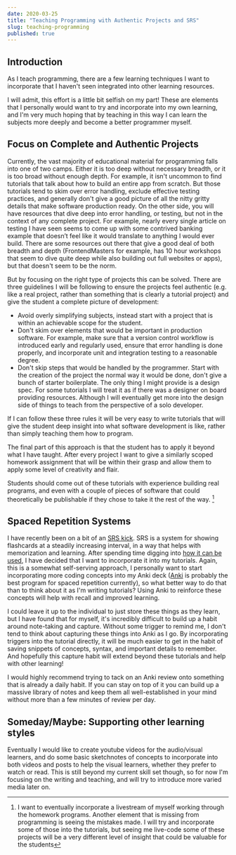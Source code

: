 ```yaml
---
date: 2020-03-25
title: "Teaching Programming with Authentic Projects and SRS"
slug: teaching-programming
published: true
---
```


## Introduction

As I teach programming, there are a few learning techniques I want to incorporate that I haven't seen integrated into other learning resources.

I will admit, this effort is a little bit selfish on my part! These are elements that I personally would want to try and incorporate into my own learning, and I'm very much hoping that by teaching in this way I can learn the subjects more deeply and become a better programmer myself.

## Focus on Complete and Authentic Projects

Currently, the vast majority of educational material for programming falls into one of two camps. Either it is too deep without necessary breadth, or it is too broad without enough depth. For example, it isn't uncommon to find tutorials that talk about how to build an entire app from scratch. But those tutorials tend to skim over error handling, exclude effective testing practices, and generally don't give a good picture of all the nitty gritty details that make software production ready. On the other side, you will have resources that dive deep into error handling, or testing, but not in the context of any complete project. For example, nearly every single article on testing I have seen seems to come up with some contrived banking example that doesn’t feel like it would translate to anything I would ever build. There are some resources out there that give a good deal of both breadth and depth (FrontendMasters for example, has 10 hour workshops that seem to dive quite deep while also building out full websites or apps), but that doesn't seem to be the norm.

But by focusing on the right type of projects this can be solved. There are three guidelines I will be following to ensure the projects feel authentic (e.g. like a real project, rather than something that is clearly a tutorial project) and give the student a complete picture of development:

- Avoid overly simplifying subjects, instead start with a project that is within an achievable scope for the student.
- Don't skim over elements that would be important in production software. For example, make sure that a version control workflow is introduced early and regularly used, ensure that error handling is done properly, and incorporate unit and integration testing to a reasonable degree.
- Don't skip steps that would be handled by the programmer. Start with the creation of the project the normal way it would be done, don't give a bunch of starter boilerplate. The only thing I might provide is a design spec. For some tutorials I will treat it as if there was a designer on board providing resources. Although I will eventually get more into the design side of things to teach from the perspective of a solo developer.

If I can follow these three rules it will be very easy to write tutorials that will give the student deep insight into what software development is like, rather than simply teaching them how to program.

The final part of this approach is that the student has to apply it beyond what I have taught. After every project I want to give a similarly scoped homework assignment that will be within their grasp and allow them to apply some level of creativity and flair.

Students should come out of these tutorials with experience building real programs, and even with a couple of pieces of software that could theoretically be publishable if they chose to take it the rest of the way. [^(1)]

## Spaced Repetition Systems

I have recently been on a bit of an [SRS kick](https://aengusmcmillin.com/learning-spaced-repetition). SRS is a system for showing flashcards at a steadily increasing interval, in a way that helps with memorization and learning. After spending time digging into [how it can be used](http://augmentingcognition.com/ltm.html), I have decided that I want to incorporate it into my tutorials. Again, this is a somewhat self-serving approach, I personally want to start incorporating more coding concepts into my Anki deck ([Anki](https://apps.ankiweb.net/) is probably the best program for spaced repetition currently), so what better way to do that than to think about it as I'm writing tutorials? Using Anki to reinforce these concepts will help with recall and improved learning.

I could leave it up to the individual to just store these things as they learn, but I have found that for myself, it's incredibly difficult to build up a habit around note-taking and capture. Without some trigger to remind me, I don't tend to think about capturing these things into Anki as I go. By incorporating triggers into the tutorial directly, it will be much easier to get in the habit of saving snippets of concepts, syntax, and important details to remember. And hopefully this capture habit will extend beyond these tutorials and help with other learning!

I would highly recommend trying to tack on an Anki review onto something that is already a daily habit. If you can stay on top of it you can build up a massive library of notes and keep them all well-established in your mind without more than a few minutes of review per day.

## Someday/Maybe: Supporting other learning styles

Eventually I would like to create youtube videos for the audio/visual learners, and do some basic sketchnotes of concepts to incorporate into both videos and posts to help the visual learners, whether they prefer to watch or read. This is still beyond my current skill set though, so for now I'm focusing on the writing and teaching, and will try to introduce more varied media later on.



[^(1)]:
    I want to eventually incorporate a livestream of myself working through the homework programs. Another element that is missing from programming is seeing the mistakes made. I will try and incorporate some of those into the tutorials, but seeing me live-code some of these projects will be a very different level of insight that could be valuable for the students
